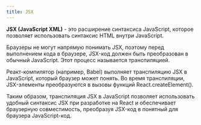 ```yaml
---
title: JSX
---
```


**JSX (JavaScript XML)** - это расширение синтаксиса JavaScript, которое позволяет использовать синтаксис HTML внутри JavaScript.

Браузеры не могут напрямую понимать JSX, поэтому перед выполнением кода в браузере, JSX-код должен быть преобразован в обычный JavaScript. Этот процесс называется транспиляцией.

Реакт-компилятор (например, Babel) выполняет транспиляцию JSX в JavaScript, который браузер может понять. Во время транспиляции, JSX-элементы преобразуются в вызовы функций React.createElement().

Таким образом, транспиляция JSX в JavaScript позволяет использовать удобный синтаксис JSX при разработке на React и обеспечивает браузерную совместимость, преобразуя JSX-код в понятный для браузера JavaScript-код.
